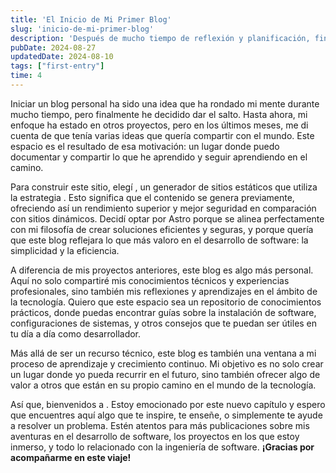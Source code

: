 ```yaml
---
title: 'El Inicio de Mi Primer Blog'
slug: 'inicio-de-mi-primer-blog'
description: 'Después de mucho tiempo de reflexión y planificación, finalmente lanzo mi blog personal. Estoy utilizando Astro y la estrategia SSG para ofrecer un sitio rápido y seguro donde compartiré mis experiencias y conocimientos en tecnología. Acompáñame en esta nueva aventura y descubre artículos sobre software, desarrollo y mucho más. ¡Estoy emocionado de comenzar este viaje y espero que tú también lo estés!'
pubDate: 2024-08-27
updatedDate: 2024-08-10
tags: ["first-entry"]
time: 4
---
```


Iniciar un blog personal ha sido una idea que ha rondado mi mente durante mucho tiempo, pero finalmente he decidido dar el salto. Hasta ahora, mi enfoque ha estado en otros proyectos, pero en los últimos meses, me di cuenta de que tenía varias ideas que quería compartir con el mundo. Este espacio es el resultado de esa motivación: un lugar donde puedo documentar y compartir lo que he aprendido y seguir aprendiendo en el camino.

Para construir este sitio, elegí <ExternalLink href='https://astro.build/' text='Astro' />, un generador de sitios estáticos que utiliza la estrategia <ExternalLink href='https://www.cloudflare.com/es-es/learning/performance/static-site-generator/' text='SSG (Static Site Generation)' />. Esto significa que el contenido se genera previamente, ofreciendo así un rendimiento superior y mejor seguridad en comparación con sitios dinámicos. Decidí optar por Astro porque se alinea perfectamente con mi filosofía de crear soluciones eficientes y seguras, y porque quería que este blog reflejara lo que más valoro en el desarrollo de software: la simplicidad y la eficiencia.

A diferencia de mis proyectos anteriores, este blog es algo más personal. Aquí no solo compartiré mis conocimientos técnicos y experiencias profesionales, sino también mis reflexiones y aprendizajes en el ámbito de la tecnología. Quiero que este espacio sea un repositorio de conocimientos prácticos, donde puedas encontrar guías sobre la instalación de software, configuraciones de sistemas, y otros consejos que te puedan ser útiles en tu día a día como desarrollador.

Más allá de ser un recurso técnico, este blog es también una ventana a mi proceso de aprendizaje y crecimiento continuo. Mi objetivo es no solo crear un lugar donde yo pueda recurrir en el futuro, sino también ofrecer algo de valor a otros que están en su propio camino en el mundo de la tecnología.

Así que, bienvenidos a <ExternalLink href='https://mrodriguez.tech' text='mrodriguez.tech' />. Estoy emocionado por este nuevo capítulo y espero que encuentres aquí algo que te inspire, te enseñe, o simplemente te ayude a resolver un problema. Estén atentos para más publicaciones sobre mis aventuras en el desarrollo de software, los proyectos en los que estoy inmerso, y todo lo relacionado con la ingeniería de software. <strong>¡Gracias por acompañarme en este viaje!</strong>